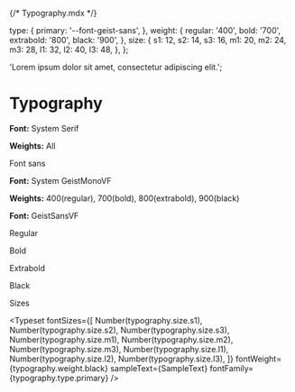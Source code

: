 {/* Typography.mdx */}


<Meta title="Base/Typography" />

  type: {
    primary: '--font-geist-sans',
  },
  weight: {
    regular: '400',
    bold: '700',
    extrabold: '800',
    black: '900',
  },
  size: {
    s1: 12,
    s2: 14,
    s3: 16,
    m1: 20,
    m2: 24,
    m3: 28,
    l1: 32,
    l2: 40,
    l3: 48,
  },
};

  'Lorem ipsum dolor sit amet, consectetur adipiscing elit.';

# Typography

**Font:** System Serif

**Weights:** All

<span class="font-sans">Font sans</span>

<Typeset
  fontSizes={[Number(typography.size.m1)]}
  fontWeight={typography.weight.regular}
  sampleText={SampleText}
  fontFamily="serif"
/>

**Font:** System GeistMonoVF

**Weights:** 400(regular), 700(bold), 800(extrabold), 900(black)

<Typeset
  fontSizes={[Number(typography.size.m1)]}
  fontWeight={typography.weight.regular}
  sampleText={SampleText}
  fontFamily="--font-geist-mono"
/>

**Font:** GeistSansVF

Regular

<Typeset
  fontSizes={[Number(typography.size.m1)]}
  fontWeight={typography.weight.regular}
  sampleText={SampleText}
  fontFamily={typography.type.primary}
/>

Bold

<Typeset
  fontSizes={[Number(typography.size.m1)]}
  fontWeight={typography.weight.bold}
  sampleText={SampleText}
  fontFamily={typography.type.primary}
/>

Extrabold

<Typeset
  fontSizes={[Number(typography.size.m1)]}
  fontWeight={typography.weight.extrabold}
  sampleText={SampleText}
  fontFamily={typography.type.primary}
/>

Black

<Typeset
  fontSizes={[Number(typography.size.m1)]}
  fontWeight={typography.weight.black}
  sampleText={SampleText}
  fontFamily={typography.type.primary}
/>

Sizes

<Typeset
  fontSizes={[
    Number(typography.size.s1),
    Number(typography.size.s2),
    Number(typography.size.s3),
    Number(typography.size.m1),
    Number(typography.size.m2),
    Number(typography.size.m3),
    Number(typography.size.l1),
    Number(typography.size.l2),
    Number(typography.size.l3),
  ]}
  fontWeight={typography.weight.black}
  sampleText={SampleText}
  fontFamily={typography.type.primary}
/>
